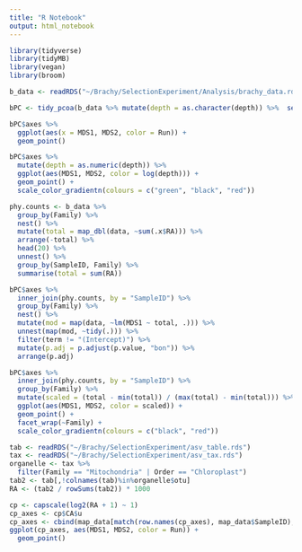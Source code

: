 ```yaml
---
title: "R Notebook"
output: html_notebook
---
```


```r
library(tidyverse)
library(tidyMB)
library(vegan)
library(broom)
```

```r
b_data <- readRDS("~/Brachy/SelectionExperiment/Analysis/brachy_data.rds")
```

```r
bPC <- tidy_pcoa(b_data %>% mutate(depth = as.character(depth)) %>%  select(SampleID, Generation, PlantID, Experiment, CollectionStage, Pressure, Presence, SoilType, otu, Log2RA, Run, depth), value = "Log2RA", , dist = "bray", otus = "otu")

bPC$axes %>% 
  ggplot(aes(x = MDS1, MDS2, color = Run)) +
  geom_point()
```

```r
bPC$axes %>% 
  mutate(depth = as.numeric(depth)) %>% 
  ggplot(aes(MDS1, MDS2, color = log(depth))) +
  geom_point() +
  scale_color_gradientn(colours = c("green", "black", "red"))
```


```r
phy.counts <- b_data %>% 
  group_by(Family) %>% 
  nest() %>% 
  mutate(total = map_dbl(data, ~sum(.x$RA))) %>% 
  arrange(-total) %>% 
  head(20) %>% 
  unnest() %>% 
  group_by(SampleID, Family) %>% 
  summarise(total = sum(RA))

bPC$axes %>% 
  inner_join(phy.counts, by = "SampleID") %>% 
  group_by(Family) %>% 
  nest() %>% 
  mutate(mod = map(data, ~lm(MDS1 ~ total, .))) %>% 
  unnest(map(mod, ~tidy(.))) %>% 
  filter(term != "(Intercept)") %>% 
  mutate(p.adj = p.adjust(p.value, "bon")) %>% 
  arrange(p.adj)


```
```r
bPC$axes %>% 
  inner_join(phy.counts, by = "SampleID") %>%
  group_by(Family) %>% 
  mutate(scaled = (total - min(total)) / (max(total) - min(total))) %>% 
  ggplot(aes(MDS1, MDS2, color = scaled)) +
  geom_point() +
  facet_wrap(~Family) +
  scale_color_gradientn(colours = c("black", "red"))
```

```r
tab <- readRDS("~/Brachy/SelectionExperiment/asv_table.rds")
tax <- readRDS("~/Brachy/SelectionExperiment/asv_tax.rds")
organelle <- tax %>% 
  filter(Family == "Mitochondria" | Order == "Chloroplast")
tab2 <- tab[,!colnames(tab)%in%organelle$otu]
RA <- (tab2 / rowSums(tab2)) * 1000
```

```r
cp <- capscale(log2(RA + 1) ~ 1)
cp_axes <- cp$CA$u
cp_axes <- cbind(map_data[match(row.names(cp_axes), map_data$SampleID),], cp_axes)
ggplot(cp_axes, aes(MDS1, MDS2, color = Run)) +
  geom_point()
```

